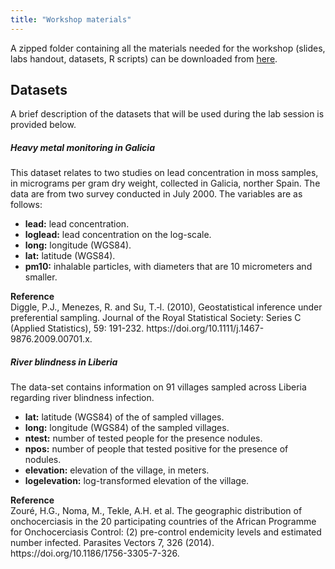 ```yaml
---
title: "Workshop materials"
---
```


A zipped folder containing all the materials needed for the workshop (slides,
labs handout, datasets, R scripts) can be downloaded from [here](materials/materials.zip).

## Datasets

A brief description of the datasets that will be used during the lab session is
provided below.

##### **Heavy metal monitoring in Galicia**
This dataset relates to two studies on lead concentration in moss samples, in micrograms per gram dry weight, collected in Galicia, norther Spain. The data are from two survey conducted in July 2000. The variables are as follows:

- **lead:** lead concentration.
- **loglead:** lead concentration on the log-scale.
- **long:** longitude (WGS84).
- **lat:** latitude (WGS84).
- **pm10:** inhalable particles, with diameters that are 10 micrometers and smaller.

**Reference**\
Diggle, P.J., Menezes, R. and Su, T.‐l. (2010), Geostatistical inference under preferential sampling. Journal of the Royal Statistical Society: Series C (Applied Statistics), 59: 191-232. https://doi.org/10.1111/j.1467-9876.2009.00701.x.

##### **River blindness in Liberia**
The data-set contains information on 91 villages sampled across Liberia regarding river blindness infection. 

- **lat:** latitude (WGS84) of the of sampled villages.
- **long:** longitude (WGS84) of the sampled villages.
- **ntest:** number of tested people for the presence nodules. 
- **npos:** number of people that tested positive for the presence of nodules.
- **elevation:** elevation of the village, in meters.
- **logelevation:** log-transformed elevation of the village.

**Reference**\
Zouré, H.G., Noma, M., Tekle, A.H. et al. The geographic distribution of onchocerciasis in the 20 participating countries of the African Programme for Onchocerciasis Control: (2) pre-control endemicity levels and estimated number infected. Parasites Vectors 7, 326 (2014). https://doi.org/10.1186/1756-3305-7-326.
